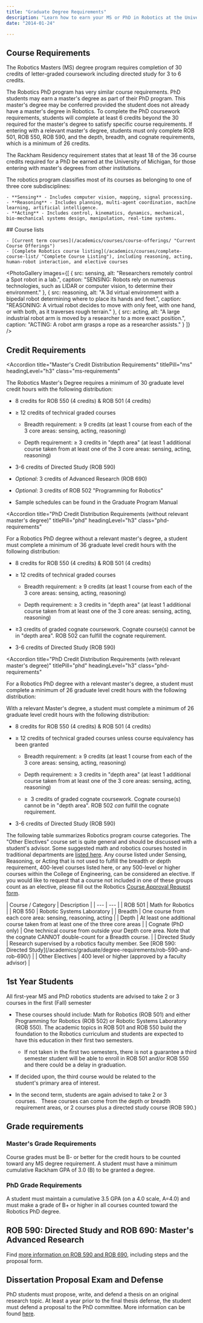 ```yaml
---
title: "Graduate Degree Requirements"
description: "Learn how to earn your MS or PhD in Robotics at the University of Michigan."
date: "2014-01-24"

---
```



## Course Requirements <Pill type="ms" /> <Pill type="phd" />

The Robotics Masters (MS) degree program requires completion of 30 credits of letter-graded coursework including directed study for 3 to 6 credits.

The Robotics PhD program has very similar course requirements. PhD students may earn a master's degree as part of their PhD program. This master's degree may be conferred provided the student does not already have a master's degree in Robotics. To complete the PhD coursework requirements, students will complete at least 6 credits beyond the 30 required for the master's degree to satisfy specific course requirements. If entering with a relevant master's degree, students must only complete ROB 501, ROB 550, ROB 590, and the depth, breadth, and cognate requirements, which is a minimum of 26 credits.

The Rackham Residency requirement states that at least 18 of the 36 course credits required for a PhD be earned at the University of Michigan, for those entering with master's degrees from other institutions.


<TwoColumn>
  <div slot="left">
    The robotics program classifies most of its courses as belonging to one of three core subdisciplines:

    - **Sensing** - Includes computer vision, mapping, signal processing.
    - **Reasoning** - Includes planning, multi-agent coordination, machine learning, artificial intelligence.
    - **Acting** - Includes control, kinematics, dynamics, mechanical, bio-mechanical systems design, manipulation, real-time systems.
  </div>

  <div slot="right">
    ## Course lists

    - [Current term courses](/academics/courses/course-offerings/ "Current Course Offerings")
    - [Complete Robotics course listing](/academics/courses/complete-course-list/ "Complete Course Listing"), including reasoning, acting, human-robot interaction, and elective courses
  </div>
</TwoColumn>

<PhotoGallery 
  images={[
    {
      src: sensing,
      alt: "Researchers remotely control a Spot robot in a lab.",
      caption: "SENSING: Robots rely on numerous technologies, such as LIDAR or computer vision, to determine their environment."
    },
    {
      src: reasoning, 
      alt: "A 3d virtual environment with a bipedal robot determining where to place its hands and feet.",
      caption: "REASONING: A virtual robot decides to move with only feet, with one hand, or with both, as it traverses rough terrain."
    },
    {
      src: acting,
      alt: "A large industrial robot arm is moved by a researcher to a more exact position.",
      caption: "ACTING: A robot arm grasps a rope as a researcher assists."
    }
  ]}
/>

## Credit Requirements
<Accordion 
  title="Master's Credit Distribution Requirements"
  titlePill="ms"
  headingLevel="h3"
  class="ms-requirements"
>

  The Robotics Master's Degree requires a minimum of 30 graduate level credit hours with the following distribution:

  - 8 credits for ROB 550 (4 credits) & ROB 501 (4 credits) 

  - ≥ 12 credits of technical graded courses
      - Breadth requirement: ≥ 9 credits (at least 1 course from each of the 3 core areas: sensing, acting, reasoning) 
      
      - Depth requirement: ≥ 3 credits in "depth area" (at least 1 additional course taken from at least one of the 3 core areas: sensing, acting, reasoning) 

  - 3-6 credits of Directed Study (ROB 590)

  - _Optional_: 3 credits of Advanced Research (ROB 690)

  - _Optional_: 3 credits of ROB 502 "Programming for Robotics"

  - Sample schedules can be found in the Graduate Program Manual
</Accordion>

<Accordion 
  title="PhD Credit Distribution Requirements (without relevant master's degree)"
  titlePill="phd"
  headingLevel="h3"
  class="phd-requirements"
>

  For a Robotics PhD degree without a relevant master's degree, a student must complete a minimum of 36 graduate level credit hours with the following distribution:

  - 8 credits for ROB 550 (4 credits) & ROB 501 (4 credits) 

  - ≥ 12 credits of technical graded courses
      - Breadth requirement: ≥ 9 credits (at least 1 course from each of the 3 core areas: sensing, acting, reasoning)
      
      - Depth requirement: ≥ 3 credits in "depth area" (at least 1 additional course taken from at least one of the 3 core areas: sensing, acting, reasoning) 

  - ≥3 credits of graded cognate coursework. Cognate course(s) cannot be in "depth area". ROB 502 can fulfill the cognate requirement. 

  - 3-6 credits of Directed Study (ROB 590)
</Accordion>

<Accordion 
  title="PhD Credit Distribution Requirements (with relevant master's degree)"
  titlePill="phd"
  headingLevel="h3"
  class="phd-requirements"
>

  For a Robotics PhD degree with a relevant master's degree, a student must complete a minimum of 26 graduate level credit hours with the following distribution:

  With a relevant Master's degree, a student must complete a minimum of 26 graduate level credit hours with the following distribution: 

  - 8 credits for ROB 550 (4 credits) & ROB 501 (4 credits) 

  - ≥ 12 credits of technical graded courses unless course equivalency has been granted
      - Breadth requirement: ≥ 9 credits (at least 1 course from each of the 3 core areas: sensing, acting, reasoning) 
      
      - Depth requirement: ≥ 3 credits in "depth area" (at least 1 additional course taken from at least one of the 3 core areas: sensing, acting, reasoning)
      
      - ≥  3 credits of graded cognate coursework. Cognate course(s) cannot be in "depth area". ROB 502 _can_ fulfill the cognate requirement.

  - 3-6 credits of Directed Study (ROB 590)
</Accordion>

The following table summarizes Robotics program course categories. The "Other Electives" course set is quite general and should be discussed with a student's advisor. Some suggested math and robotics courses hosted in traditional departments are [listed here](/academics/courses/complete-course-list/ "Complete Course List"). Any course listed under Sensing, Reasoning, or Acting that is not used to fulfill the breadth or depth requirement, 400-level courses listed here, or any 500-level or higher courses within the College of Engineering, can be considered an elective. If you would like to request that a course not included in one of these groups count as an elective, please fill out the Robotics [Course Approval Request form](https://docs.google.com/forms/d/e/1FAIpQLSc5cGWCja2Y4OMsPL_SVYXeh1EJKfAGS422duZ5S4cN_xT-Pg/viewform).

<div class="requirements-table-wrapper">
| Course / Category | Description |
| --- | --- |
| ROB 501 | Math for Robotics |
| ROB 550 | Robotic Systems Laboratory |
| Breadth | One course from each core area: sensing, reasoning, acting |
| Depth | At least one additional course taken from at least one of the three core areas |
| Cognate (PhD only) | One technical course from outside your Depth core area. Note that the cognate CANNOT double-count for a Breadth course. |
| Directed Study | Research supervised by a robotics faculty member. See [ROB 590: Directed Study](/academics/graduate/degree-requirements/rob-590-and-rob-690/) |
| Other Electives | 400 level or higher (approved by a faculty advisor) |
</div>

## 1st Year Students <Pill type="ms" /> <Pill type="phd" />

All first-year MS and PhD robotics students are advised to take 2 or 3 courses in the first (Fall) semester

- These courses should include: Math for Robotics (ROB 501) and either Programming for Robotics (ROB 502) or Robotic Systems Laboratory (ROB 550). The academic topics in ROB 501 and ROB 550 build the foundation to the Robotics curriculum and students are expected to have this education in their first two semesters.
    - If not taken in the first two semesters, there is not a guarantee a third semester student will be able to enroll in ROB 501 and/or ROB 550 and there could be a delay in graduation.

- If decided upon, the third course would be related to the student's primary area of interest.  

- In the second term, students are again advised to take 2 or 3 courses.   These courses can come from the depth or breadth requirement areas, or 2 courses plus a directed study course (ROB 590.)

## Grade requirements

### Master's Grade Requirements <Pill type="ms" />
Course grades must be B- or better for the credit hours to be counted toward any MS degree requirement. A student must have a minimum cumulative Rackham GPA of 3.0 (B) to be granted a degree.

### PhD Grade Requirements <Pill type="phd" />
A student must maintain a cumulative 3.5 GPA (on a 4.0 scale, A=4.0) and must make a grade of B+ or higher in all courses counted toward the Robotics PhD degree.

## ROB 590: Directed Study and ROB 690: Master's Advanced Research

Find [more information on ROB 590 and ROB 690](/academics/graduate/degree-requirements/rob-590-and-rob-690/ "more information on ROB 590 and ROB 690"), including steps and the proposal form.

## Dissertation Proposal Exam and Defense <Pill type="phd" />

PhD students must propose, write, and defend a thesis on an original research topic. At least a year prior to the final thesis defense, the student must defend a proposal to the PhD committee. More information can be found [here](/academics/student-services/dissertation-committee-formation-and-proposal/ "Dissertation Committee Formation and Proposal").

<YouTubeGallery 
  playlistId="PLdPQZLMHRjDKV0p3NdUp23UIY2lOLsafw"
/>